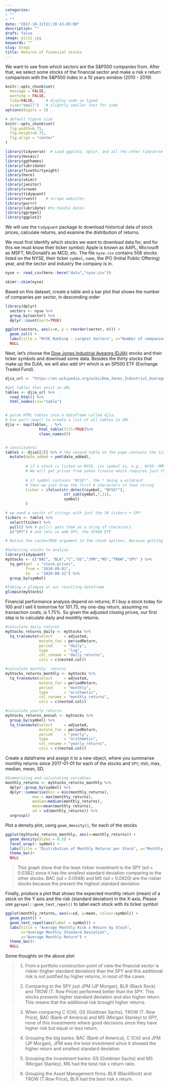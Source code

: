```yaml
---
categories:
- ""
- ""
date: "2017-10-31T21:28:43-05:00"
description: ""
draft: false
image: pic12.jpg
keywords: ""
slug: blog1
title: Returns of financial stocks 
---
```


We want to see from which sectors are the S&P500 companies from.
After that, we select some stocks of the financial sector and make a risk x return comparison with the S&P500 index in a 10 years window (2010 - 2019)

```r
knitr::opts_chunk$set(
  message = FALSE, 
  warning = FALSE, 
  tidy=FALSE,     # display code as typed
  size="small")   # slightly smaller font for code
options(digits = 3)

# default figure size
knitr::opts_chunk$set(
  fig.width=6.75, 
  fig.height=6.75,
  fig.align = "center"
)
```


```r
library(tidyverse)  # Load ggplot2, dplyr, and all the other tidyverse packages
library(mosaic)
library(ggthemes)
library(lubridate)
library(fivethirtyeight)
library(here)
library(skimr)
library(janitor)
library(vroom)
library(tidyquant)
library(rvest)    # scrape websites
library(purrr)  
library(lubridate) #to handle dates
library(ggrepel)
library(ggplot2)
```



We will use the `tidyquant` package to download historical data of stock prices, calculate returns, and examine the distribution of returns. 

We must first identify which stocks we want to download data for, and for this we must know their ticker symbol; Apple is known as AAPL, Microsoft as MSFT, McDonald's as MCD, etc. The file `nyse.csv` contains 508 stocks listed on the NYSE, their ticker `symbol`, `name`, the IPO  (Initial Public Offering) year, and the sector and industry the company is in.


```r

nyse <- read_csv(here::here("data","nyse.csv"))

skimr::skim(nyse)

```

Based on this dataset, create a table and a bar plot that shows the number of companies per sector, in descending order

```r

library(dplyr)
  sectors <- nyse %>% 
  group_by(sector) %>% 
  dplyr::count(sort=TRUE) 

ggplot(sectors, aes(x=n, y = reorder(sector, n))) + 
  geom_col() +
  labs(title = "NYSE Ranking - Largest Sectors", x="Number of companies", y="Sector") + 
  NULL

```

Next, let's choose the [Dow Jones Industrial Aveareg (DJIA)](https://en.wikipedia.org/wiki/Dow_Jones_Industrial_Average) stocks and their ticker symbols and download some data. Besides the thirty stocks that make up the DJIA, we will also add `SPY` which is an SP500 ETF (Exchange Traded Fund).


```r

djia_url <- "https://en.wikipedia.org/wiki/Dow_Jones_Industrial_Average"

#get tables that exist on URL
tables <- djia_url %>% 
  read_html() %>% 
  html_nodes(css="table")


# parse HTML tables into a dataframe called djia. 
# Use purr::map() to create a list of all tables in URL
djia <- map(tables, . %>% 
               html_table(fill=TRUE)%>% 
               clean_names())


# constituents
table1 <- djia[[2]] %>% # the second table on the page contains the ticker symbols
  mutate(date_added = ymd(date_added),
         
         # if a stock is listed on NYSE, its symbol is, e.g., NYSE: MMM
         # We will get prices from yahoo finance which requires just the ticker
         
         # if symbol contains "NYSE*", the * being a wildcard
         # then we jsut drop the first 6 characters in that string
         ticker = ifelse(str_detect(symbol, "NYSE*"),
                          str_sub(symbol,7,11),
                          symbol)
         )

# we need a vector of strings with just the 30 tickers + SPY
tickers <- table1 %>% 
  select(ticker) %>% 
  pull() %>% # pull() gets them as a sting of characters
  c("SPY") # and lets us add SPY, the SP500 ETF

```




```r
# Notice the cache=TRUE argument in the chunk options. Because getting data is time consuming, # cache=TRUE means that once it downloads data, the chunk will not run again next time you knit your Rmd

#Selecting stocks to analyse
library(tidyquant)
myStocks <- c("BAC", "BLK","C","GS","JPM","MS","TROW","SPY" ) %>%
  tq_get(get  = "stock.prices",
         from = "2010-09-01",
         to   = "2020-08-31") %>%
  group_by(symbol) 

#Taking a glimpse at our resulting dataframe
glimpse(myStocks)

```

Financial performance analysis depend on returns; If I buy a stock today for 100 and I sell it tomorrow for 101.75, my one-day return, assuming no transaction costs, is 1.75%. So given the adjusted closing prices, our first step is to calculate daily and monthly returns.


```r
#calculate daily returns
myStocks_returns_daily <- myStocks %>%
  tq_transmute(select     = adjusted, 
               mutate_fun = periodReturn, 
               period     = "daily", 
               type       = "log",
               col_rename = "daily_returns",
               cols = c(nested.col))  

#calculate monthly  returns
myStocks_returns_monthly <- myStocks %>%
  tq_transmute(select     = adjusted, 
               mutate_fun = periodReturn, 
               period     = "monthly", 
               type       = "arithmetic",
               col_rename = "monthly_returns",
               cols = c(nested.col)) 

#calculate yearly returns
myStocks_returns_annual <- myStocks %>%
  group_by(symbol) %>%
  tq_transmute(select     = adjusted, 
               mutate_fun = periodReturn, 
               period     = "yearly", 
               type       = "arithmetic",
               col_rename = "yearly_returns",
               cols = c(nested.col))
```

Create a dataframe and assign it to a new object, where you summarise monthly returns since 2017-01-01 for each of the stocks and `SPY`; min, max, median, mean, SD.

```r

#Summarizing and calculating variables
monthly_returns <- myStocks_returns_monthly %>% 
  dplyr::group_by(symbol) %>% 
  dplyr::summarise(min = min(monthly_returns),
            max = max(monthly_returns), 
            median=median(monthly_returns), 
            mean=mean(monthly_returns), 
            sd = sd(monthly_returns)) %>% 
  ungroup()

```


Plot a density plot, using `geom_density()`, for each of the stocks

```r

ggplot(myStocks_returns_monthly, aes(x=monthly_returns)) +
  geom_density(alpha = 0.5) +
  facet_wrap(~ symbol) +
  labs(title = "Distribution of Monthly Returns per Stock", x="Monthly return", y="Density") +
  theme_bw()+
  NULL

```


>This graph show that the least riskier investment is the SPY (sd = 0.0382) since it has the smallest standard deviation comparing to the other stocks. BAC (sd = 0.0948) and MS (sd = 0.0920) are the riskier stocks because the present the highest standard deviation.


Finally, produce a plot that shows the expected monthly return (mean) of a stock on the Y axis and the risk (standard deviation) in the X-axis. Please use `ggrepel::geom_text_repel()` to label each stock with its ticker symbol

```r

ggplot(monthly_returns, aes(x=sd, y=mean, colour=symbol)) +
  geom_point() +
  geom_text_repel(aes(label = symbol)) +
  labs(title = "Average Monthly Risk x Return by Stock", 
       x="Average Monthly Standard Deviation", 
       y="Average Monthly Return") +
  theme_bw()+
  NULL

```

Some thoughts on the above plot:

>1. From a portfolio construction point of view the financial sector is riskier (higher standard deviation) than the SPY and this additional risk is not justified by higher returns, in most of the cases.

>2. Comparing to the SPY just JPM (JP Morgan), BLR (Black Rock) and TROW (T. Row Price) performed better than the SPY. This stocks presents higher standard deviation and also higher return. This means that the additional risk brought higher returns.

>3. When comparing C (Citi), GS (Goldman Sachs), TROW (T. Row Price), BAC (Bank of America) and MS (Morgan Stanley) to SPY, none of this investments where good decisions since they have higher risk but equal or less return.

>4. Grouping the big banks: BAC (Bank of America), C (Citi) and JPM (JP Morgan), JPM was the best investment since it showed the higher return and smallest standard deviation.

>5. Grouping the investment banks: GS (Goldman Sachs) and MS (Morgan Stanley), MS had the best risk x return ratio.

>6. Grouping the Asset Management firms: BLR (BlackRock) and TROW (T.Row Price), BLR had the best risk x return.


